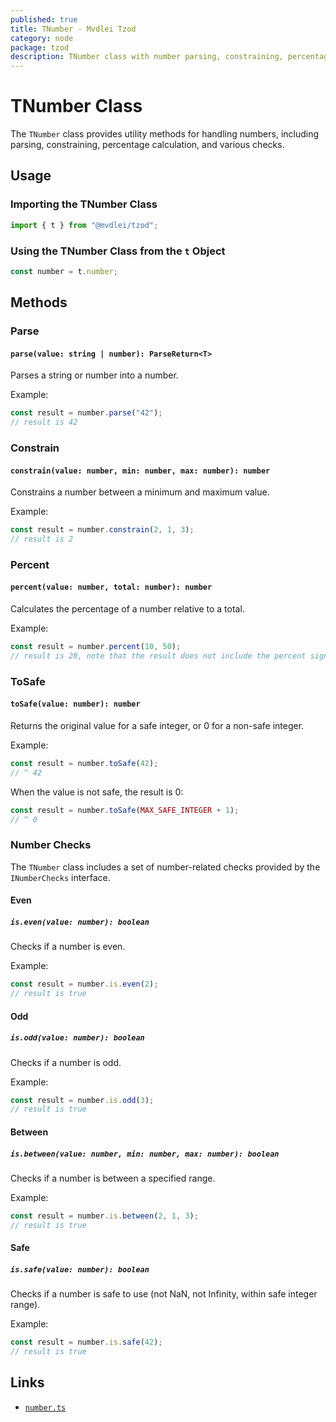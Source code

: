 ```yaml
---
published: true
title: TNumber - Mvdlei Tzod
category: node
package: tzod
description: TNumber class with number parsing, constraining, percentage calculation, and related checks.
---
```


# TNumber Class

The `TNumber` class provides utility methods for handling numbers, including parsing, constraining, percentage calculation, and various checks.

## Usage

### Importing the TNumber Class

```typescript
import { t } from "@mvdlei/tzod";
```

### Using the TNumber Class from the `t` Object

```typescript
const number = t.number;
```

## Methods

### Parse

#### `parse(value: string | number): ParseReturn<T>`

Parses a string or number into a number.

Example:

```typescript
const result = number.parse("42");
// result is 42
```

### Constrain

#### `constrain(value: number, min: number, max: number): number`

Constrains a number between a minimum and maximum value.

Example:

```typescript
const result = number.constrain(2, 1, 3);
// result is 2
```

### Percent

#### `percent(value: number, total: number): number`

Calculates the percentage of a number relative to a total.

Example:

```typescript
const result = number.percent(10, 50);
// result is 20, note that the result does not include the percent sign
```

### ToSafe

#### `toSafe(value: number): number`

Returns the original value for a safe integer, or 0 for a non-safe integer.

Example:

```typescript
const result = number.toSafe(42);
// ^ 42
```

When the value is not safe, the result is 0:

```typescript
const result = number.toSafe(MAX_SAFE_INTEGER + 1);
// ^ 0
```

### Number Checks

The `TNumber` class includes a set of number-related checks provided by the `INumberChecks` interface.

#### Even

##### `is.even(value: number): boolean`

Checks if a number is even.

Example:

```typescript
const result = number.is.even(2);
// result is true
```

#### Odd

##### `is.odd(value: number): boolean`

Checks if a number is odd.

Example:

```typescript
const result = number.is.odd(3);
// result is true
```

#### Between

##### `is.between(value: number, min: number, max: number): boolean`

Checks if a number is between a specified range.

Example:

```typescript
const result = number.is.between(2, 1, 3);
// result is true
```

#### Safe

##### `is.safe(value: number): boolean`

Checks if a number is safe to use (not NaN, not Infinity, within safe integer range).

Example:

```typescript
const result = number.is.safe(42);
// result is true
```

## Links

- [`number.ts`](https://github.com/m10rten/suite/blob/main/packages/tzod/src/number.ts)
